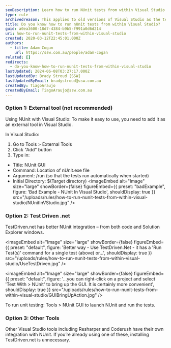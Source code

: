 ```yaml
---
seoDescription: Learn how to run NUnit tests from within Visual Studio using external tools, TestDriven .net, or other integrations.
type: rule
archivedreason: This applies to old versions of Visual Studio as the test frameworks now provide their own test runner implementations for Visual Studio
title: Do you know how to run nUnit tests from within Visual Studio?
guid: a0ea3600-18d7-4384-b9b5-f991a0d6d214
uri: how-to-run-nunit-tests-from-within-visual-studio
created: 2020-03-12T22:45:01.000Z
authors:
  - title: Adam Cogan
    url: https://ssw.com.au/people/adam-cogan
related: []
redirects:
  - do-you-know-how-to-run-nunit-tests-from-within-visual-studio
lastUpdated: 2024-06-08T03:27:17.000Z
lastUpdatedBy: Brady Stroud [SSW]
lastUpdatedByEmail: bradystroud@ssw.com.au
createdBy: TiagoAraujo
createdByEmail: TiagoAraujo@ssw.com.au
---
```


### Option 1: External tool (not recommended)

Using NUnit with Visual Studio: To make it easy to use, you need to add it as an external tool in Visual Studio.

In Visual Studio:

1. Go to Tools &gt; External Tools
2. Click "Add" button
3. Type in:

- Title: NUnit GUI
- Command: Location of nUnit.exe file
- Argument: /run (so that the tests run automatically when started)
- Initial Directory: $(Target directory)
<imageEmbed
  alt="Image"
  size="large"
  showBorder={false}
  figureEmbed={{
    preset: "badExample",
    figure: 'Bad Example - NUnit In Visual Studio',
    shouldDisplay: true
  }}
  src="/uploads/rules/how-to-run-nunit-tests-from-within-visual-studio/NUnitInVStudio.jpg"
/>

### Option 2: Test Driven .net

TestDriven.net has better NUnit integration – from both code and Solution Explorer windows.


<imageEmbed
  alt="Image"
  size="large"
  showBorder={false}
  figureEmbed={{
    preset: "default",
    figure: 'Better way - Use TestDriven.Net - it has a \'Run Test(s)\' command for a single test (above) or...',
    shouldDisplay: true
  }}
  src="/uploads/rules/how-to-run-nunit-tests-from-within-visual-studio/UseTestDriven.jpg"
/>


<imageEmbed
  alt="Image"
  size="large"
  showBorder={false}
  figureEmbed={{
    preset: "default",
    figure: '...you can right-click on a project and select \'Test With > NUnit\' to bring up the GUI. It is certainly more convenient',
    shouldDisplay: true
  }}
  src="/uploads/rules/how-to-run-nunit-tests-from-within-visual-studio/GUIBringUpAction.jpg"
/>

To run unit testing: Tools &gt; NUnit GUI to launch NUnit and run the tests.

### Option 3: Other Tools

Other Visual Studio tools including Resharper and Coderush have their own integration with NUnit. If you’re already using one of these, installing TestDriven.net is unnecessary.
